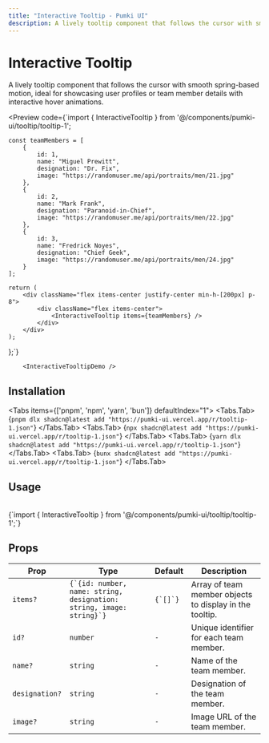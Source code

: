 ```yaml
---
title: "Interactive Tooltip - Pumki UI"
description: A lively tooltip component that follows the cursor with smooth spring-based motion, ideal for showcasing user profiles or team member details with interactive hover animations.
---
```



# Interactive Tooltip

A lively tooltip component that follows the cursor with smooth spring-based motion, ideal for showcasing user profiles or team member details with interactive hover animations.

<Preview
  code={`import { InteractiveTooltip } from '@/components/pumki-ui/tooltip/tooltip-1';

    const teamMembers = [
        {
            id: 1,
            name: "Miguel Prewitt",
            designation: "Dr. Fix",
            image: "https://randomuser.me/api/portraits/men/21.jpg"
        },
        {
            id: 2,
            name: "Mark Frank",
            designation: "Paranoid-in-Chief",
            image: "https://randomuser.me/api/portraits/men/22.jpg"
        },
        {
            id: 3,
            name: "Fredrick Noyes",
            designation: "Chief Geek",
            image: "https://randomuser.me/api/portraits/men/24.jpg"
        }
    ];

    return (
        <div className="flex items-center justify-center min-h-[200px] p-8">
            <div className="flex items-center">
                <InteractiveTooltip items={teamMembers} />
            </div>
        </div>
    );
};`}
>
        <InteractiveTooltipDemo />

</Preview>

## Installation

<Tabs items={['pnpm', 'npm', 'yarn', 'bun']} defaultIndex="1">
  <Tabs.Tab>
    <CodeBlock language="bash">
      {`pnpm dlx shadcn@latest add "https://pumki-ui.vercel.app/r/tooltip-1.json"`}
    </CodeBlock>
  </Tabs.Tab>
  <Tabs.Tab>
    <CodeBlock language="bash">
      {`npx shadcn@latest add "https://pumki-ui.vercel.app/r/tooltip-1.json"`}
    </CodeBlock>
  </Tabs.Tab>
  <Tabs.Tab>
    <CodeBlock language="bash">
      {`yarn dlx shadcn@latest add "https://pumki-ui.vercel.app/r/tooltip-1.json"`}
    </CodeBlock>
  </Tabs.Tab>
  <Tabs.Tab>
    <CodeBlock language="bash">
      {`bunx shadcn@latest add "https://pumki-ui.vercel.app/r/tooltip-1.json"`}
    </CodeBlock>
  </Tabs.Tab>
</Tabs>

## Usage

<br/>

<CodeBlock language="typescript">
    {`import { InteractiveTooltip } from '@/components/pumki-ui/tooltip/tooltip-1';`}
</CodeBlock>


## Props


<PumkiTableStyles />

<PumkiTable>
  <table className="pumki-table">
    <thead>
      <tr>
        <th>Prop</th>
        <th>Type</th>
        <th>Default</th>
        <th>Description</th>
      </tr>
    </thead>
    <tbody>
      <tr>
        <td><code>items?</code></td>
        <td><code>{`{id: number, name: string, designation: string, image: string}`}</code></td>
        <td><code>{`[]`}</code></td>
        <td>Array of team member objects to display in the tooltip.</td>
      </tr>
      <tr>
        <td><code>id?</code></td>
        <td><code>number</code></td>
        <td><code>-</code></td>
        <td>Unique identifier for each team member.</td>
      </tr>
      <tr>
        <td><code>name?</code></td>
        <td><code>string</code></td>
        <td><code>-</code></td>
        <td>Name of the team member.</td>
      </tr>
      <tr>
        <td><code>designation?</code></td>
        <td><code>string</code></td>
        <td><code>-</code></td>
        <td>Designation of the team member.</td>
      </tr>
      <tr>
        <td><code>image?</code></td>
        <td><code>string</code></td>
        <td><code>-</code></td>
        <td>Image URL of the team member.</td>
      </tr>
    </tbody>
  </table>
</PumkiTable>